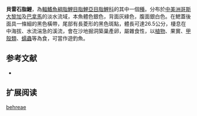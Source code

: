 {{Speciesbox
| status = NE
| status_system = IUCN3.1
| image = 
| genus = Brycon
| species = behreae
| authority = [[Hildebrand|Hildebrand]], 1938
| synonyms = *''Brycon behrae''<br /><small>Hildebrand, 1938</small>
}}
'''貝雷石脂鯉'''，為[[輻鰭魚綱|輻鰭魚綱]][[脂鯉目|脂鯉目]][[脂鯉亞目|脂鯉亞目]][[脂鯉科|脂鯉科]]的其中一個[[種|種]]。分布於[[中美洲|中美洲]][[哥斯大黎加|哥斯大黎加]]及[[巴拿馬|巴拿馬]]的淡水流域，本魚體色銀色，背面灰綠色，腹面銀白色。在鰓蓋後面具一條細的黑色橫帶，尾部有長菱形的黑色斑點，體長可達26.5公分，棲息在中海拔、水流湍急的溪流，會在沙地掘洞築巢產卵，屬雜食性，以[[植物|植物]]、果實、[[甲殼類|甲殼類]]、[[蠕蟲|蠕蟲]]等為食，可當作遊釣魚。

==参考文献==
{{refbegin}}
*{{FishBase_species|genus=Brycon|species=behreae |year=2013|month=10}}
{{refend}}

== 扩展阅读 ==
{{refbegin}}
{{wikispecies-inline|Brycon behreae |貝雷石脂鯉}}
{{refend}}
{{Taxonbar|from=Q6421154}}

[[Category:石脂鯉屬|behreae]]


{{魚類小作品}}